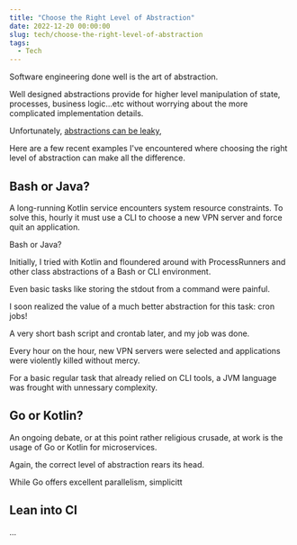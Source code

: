 ```yaml
---
title: "Choose the Right Level of Abstraction"
date: 2022-12-20 00:00:00
slug: tech/choose-the-right-level-of-abstraction
tags:
  - Tech
---
```


Software engineering done well is the art of abstraction.

Well designed abstractions provide for higher level manipulation of state, processes, business logic...etc without worrying about the more complicated implementation details.

Unfortunately, [abstractions can be leaky](https://www.joelonsoftware.com/2002/11/11/the-law-of-leaky-abstractions/),

Here are a few recent examples I've encountered where choosing the right level of abstraction can make all the difference.

## Bash or Java?

A long-running Kotlin service encounters system resource constraints. To solve this, hourly it must use a CLI to choose a new VPN server and force quit an application.

Bash or Java?

Initially, I tried with Kotlin and floundered around with ProcessRunners and other class abstractions of a Bash or CLI environment.

Even basic tasks like storing the stdout from a command were painful.

I soon realized the value of a much better abstraction for this task: cron jobs!

A very short bash script and crontab later, and my job was done.

Every hour on the hour, new VPN servers were selected and applications were violently killed without mercy.

For a basic regular task that already relied on CLI tools, a JVM language was frought with unnessary complexity.

## Go or Kotlin?

An ongoing debate, or at this point rather religious crusade, at work is the usage of Go or Kotlin for microservices.

Again, the correct level of abstraction rears its head.

While Go offers excellent parallelism, simplicitt


## Lean into CI

...




